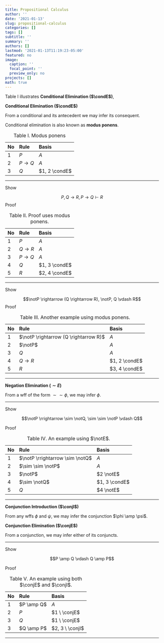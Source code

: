 ```yaml
---
title: Propositional Calculus
author: ''
date: '2021-01-13'
slug: propositional-calculus
categories: []
tags: []
subtitle: ''
summary: ''
authors: []
lastmod: '2021-01-13T11:19:23-05:00'
featured: no
image:
  caption: ''
  focal_point: ''
  preview_only: no
projects: []
math: true
---
```


$\newcommand{\notP}{\sim{\kern-3pt}P}$
$\newcommand{\notQ}{\sim{\kern-2pt}Q}$
$\newcommand{\notE}{\sim{\kern-3pt}\textrm{E}}$
$\newcommand{\condE}{\rightarrow{\kern-3pt}\textrm{E}}$
$\newcommand{\rrightarrow}{\rightarrow{\kern-1pt}}$
$\newcommand{\conjI}{\&{\kern-1pt}\textrm{I}}$
$\newcommand{\conjE}{\&{\kern-1pt}\textrm{E}}$
$\newcommand{\amp}{{\kern+2pt}\&{\kern+2pt}}$

Table I illustrates **Conditional Elimination ($\condE$)**,

:::{.highlight .center}
**Conditional Elimination ($\condE$)**

From a conditional and its antecedent we may infer its consequent.
:::

Conditional elimination is also known as **modus ponens**.

::: propositional-calculus
| No  | Rule              | Basis |
| :-- |:----------------- | :-- |
| 1   | $P$               | $A$ |
| 2   | $P \rightarrow Q$ | $A$ |
| 3   | $Q$               | $1, 2 \condE$ |

: Table I. Modus ponens
:::

----

Show

$$P, Q\rightarrow R, P \rightarrow Q \vdash R$$
Proof

::: propositional-calculus
| No  | Rule              | Basis |
| :-- |:----------------- | :-- |
| 1   | $P$               | $A$ |
| 2   | $Q \rightarrow R$ | $A$ |
| 3   | $P \rightarrow Q$ | $A$ |
| 4   | $Q$               | $1, 3 \condE$ |
| 5   | $R$               | $2, 4 \condE$ |

: Table II. Proof uses modus ponens.
:::

----

Show

$$\notP \rightarrow (Q \rightarrow R), \notP, Q \vdash R$$
Proof

::: propositional-calculus
| No  | Rule              | Basis |
| :-- |:----------------- | :-- |
| 1   | $\notP \rightarrow (Q \rightarrow R)$ | $A$ |
| 2   | $\notP$ | $A$ |
| 3   | $Q$ | $A$ |
| 4   | $Q \rightarrow R$ | $1, 2 \condE$ |
| 5   | $R$               | $3, 4 \condE$ |

: Table III. Another example using modus ponens.
:::

----

:::{.highlight .center}
**Negation Elimination ($\sim E$)**

From a wff of the form $\sim \sim \phi$, we may infer $\phi$.
:::

----

Show

$$\notP \rrightarrow \sim \notQ, \sim \sim \notP \vdash Q$$

Proof

::: propositional-calculus
| No  | Rule              | Basis |
| :-- |:----------------- | :-- |
| 1   | $\notP \rrightarrow \sim \notQ$ | $A$ |
| 2   | $\sim \sim \notP$ | $A$ |
| 3   | $\notP$ | $2 \notE$ |
| 4   | $\sim \notQ$ | $1, 3 \condE$ |
| 5   | $Q$ | $4 \notE$ |

: Table IV. An example using $\notE$.
:::

----

:::{.highlight .center}
**Conjunction Introduction ($\conjI$)**

From any wffs $\phi$ and $\psi$, we may infer the conjunction $\phi \amp \psi$.
:::

:::{.highlight .center}
**Conjunction Elimination ($\conjE$)**

From a conjunction, we may infer either of its conjuncts.
:::

----

Show

$$P \amp Q \vdash Q \amp P$$

Proof

::: propositional-calculus
| No  | Rule              | Basis |
| :-- |:----------------- | :-- |
| 1   | $P \amp Q$ | $A$ |
| 2   | $P$ | $1 \ \conjE$ |
| 3   | $Q$ | $1 \ \conjE$ |
| 3   | $Q \amp P$ | $2, 3 \ \conjI$ |

: Table V. An example using both $\conjE$ and $\conjI$.
:::

----




